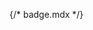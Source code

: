 {/* badge.mdx */}


<Meta of={comStories} name="Docs"/>

<Title />
<Subtitle />
<Description />


> #### [Bootstrap ~5.3.0 Documentation on Badges](https://getbootstrap.com/docs/5.3/components/badge/)
> * [Headings](https://getbootstrap.com/docs/5.3/components/badge/#headings) Badges scale to match the size of the immediate parent element.
> * [Background colors](https://getbootstrap.com/docs/5.3/components/badge/#background-colors) to make badges more rounded 
> * [Pill badges](https://getbootstrap.com/docs/5.3/components/badge/#pill-badges)
> * [Buttons](https://getbootstrap.com/docs/5.3/components/badge/#buttons): Badges can be used as part of links or buttons to provide a counter.
> * [Positioned](https://getbootstrap.com/docs/5.3/components/badge/#positioned)

<Primary />

## Properties
<Controls />

<Stories of={comStories} />

## Aattributes
* N/A

## Slots
* `content`: The content of the badge.


### Examples
**Example #1:** New post badge.
```
  {% include 'varbase_components:badge' with {
    html_tag: 'a',
    color: 'text-bg-primary',
    url: forum.new_url,
    content: forum.new_text
  } %}
```

**Example #2:** Pill badges with success content
```
  {% include 'varbase_components:badge' with {
    html_tag: 'span',
    color: 'text-bg-success'
    content: 'Success',
    utility_classes: ['rounded-pill']
  } %}
```

## Source code
[//]: # (Twig Template source code)
<Source code={templateSource} />
